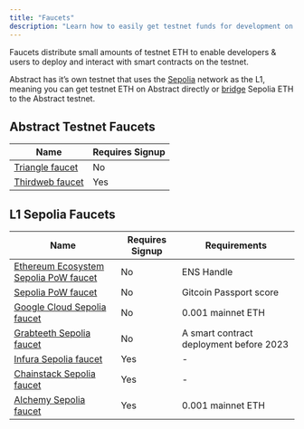 ```yaml
---
title: "Faucets"
description: "Learn how to easily get testnet funds for development on Abstract."
---
```


Faucets distribute small amounts of testnet ETH to enable developers & users to deploy and
interact with smart contracts on the testnet.

Abstract has it&rsquo;s own testnet that uses
the [Sepolia](https://ethereum.org/en/developers/docs/networks/#sepolia) network as the L1, meaning
you can get testnet ETH on Abstract directly or [bridge](/ecosystem/bridges) Sepolia ETH to the
Abstract testnet.

## Abstract Testnet Faucets

| Name                                                                    | Requires Signup |
| ----------------------------------------------------------------------- | --------------- |
| [Triangle faucet](https://faucet.triangleplatform.com/abstract/testnet) | No              |
| [Thirdweb faucet](https://thirdweb.com/abstract-testnet)                | Yes             |

## L1 Sepolia Faucets

| Name                                                                                                 | Requires Signup | Requirements                            |
| ---------------------------------------------------------------------------------------------------- | --------------- | --------------------------------------- |
| [Ethereum Ecosystem Sepolia PoW faucet](https://www.ethereum-ecosystem.com/faucets/ethereum-sepolia) | No              | ENS Handle                              |
| [Sepolia PoW faucet](https://sepolia-faucet.pk910.de/)                                               | No              | Gitcoin Passport score                  |
| [Google Cloud Sepolia faucet](https://cloud.google.com/application/web3/faucet/ethereum/sepolia)     | No              | 0.001 mainnet ETH                       |
| [Grabteeth Sepolia faucet](https://grabteeth.xyz/)                                                   | No              | A smart contract deployment before 2023 |
| [Infura Sepolia faucet](https://www.infura.io/faucet/sepolia)                                        | Yes             | -                                       |
| [Chainstack Sepolia faucet](https://faucet.chainstack.com/sepolia-testnet-faucet)                    | Yes             | -                                       |
| [Alchemy Sepolia faucet](https://www.alchemy.com/faucets/ethereum-sepolia)                           | Yes             | 0.001 mainnet ETH                       |

